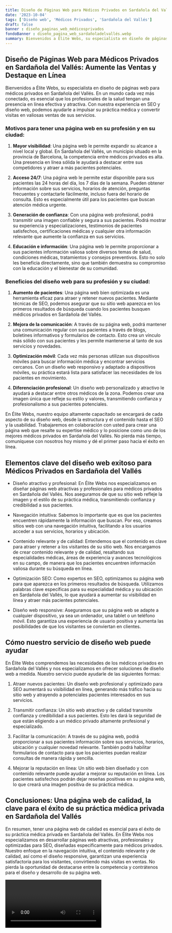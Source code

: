 ```yaml
---
title: Diseño de Páginas Web para Médicos Privados en Sardañola del Vallés
date: '2023-10-04'
tags: ['Diseño web', 'Médicos Privados', 'Sardañola del Vallés']
draft: false
banner : diseño_paginas_web_médicosprivados
fondoBanner : diseño_pagina_web_sardañoladelvallés.webp
summary: Bienvenidos a Élite Webs, su especialista en diseño de páginas web para médicos privados en Sardañola del Vallés. En un mundo cada vez más conectado, es esencial que los profesionales de la salud tengan una presencia en línea efectiva y atractiva. Con nuestra experiencia en SEO y diseño web, podemos ayudarle a impulsar su práctica médica y convertir visitas en valiosas ventas de sus servicios.
---
```


## Diseño de Páginas Web para Médicos Privados en Sardañola del Vallés: Aumente las Ventas y Destaque en Línea

Bienvenidos a Élite Webs, su especialista en diseño de páginas web para médicos privados en Sardañola del Vallés. En un mundo cada vez más conectado, es esencial que los profesionales de la salud tengan una presencia en línea efectiva y atractiva. Con nuestra experiencia en SEO y diseño web, podemos ayudarle a impulsar su práctica médica y convertir visitas en valiosas ventas de sus servicios.

### Motivos para tener una página web en su profesión y en su ciudad:

1. **Mayor visibilidad**: Una página web le permite expandir su alcance a nivel local y global. En Sardañola del Vallés, un municipio situado en la provincia de Barcelona, la competencia entre médicos privados es alta. Una presencia en línea sólida le ayudará a destacar entre sus competidores y atraer a más pacientes potenciales.

2. **Acceso 24/7**: Una página web le permite estar disponible para sus pacientes las 24 horas del día, los 7 días de la semana. Pueden obtener información sobre sus servicios, horarios de atención, preguntas frecuentes y contactarle fácilmente, incluso fuera del horario de consulta. Esto es especialmente útil para los pacientes que buscan atención médica urgente.

3. **Generación de confianza**: Con una página web profesional, podrá transmitir una imagen confiable y segura a sus pacientes. Podrá mostrar su experiencia y especializaciones, testimonios de pacientes satisfechos, certificaciones médicas y cualquier otra información relevante que aumente la confianza en sus servicios.

4. **Educación e información**: Una página web le permite proporcionar a sus pacientes información valiosa sobre diversos temas de salud, condiciones médicas, tratamientos y consejos preventivos. Esto no solo les beneficia directamente, sino que también demuestra su compromiso con la educación y el bienestar de su comunidad.

### Beneficios del diseño web para su profesión y su ciudad:

1. **Aumento de pacientes**: Una página web bien optimizada es una herramienta eficaz para atraer y retener nuevos pacientes. Mediante técnicas de SEO, podemos asegurar que su sitio web aparezca en los primeros resultados de búsqueda cuando los pacientes busquen médicos privados en Sardañola del Vallés.

2. **Mejora de la comunicación**: A través de su página web, podrá mantener una comunicación regular con sus pacientes a través de blogs, boletines informativos y formularios de contacto. Esto crea un vínculo más sólido con sus pacientes y les permite mantenerse al tanto de sus servicios y novedades.

3. **Optimización móvil**: Cada vez más personas utilizan sus dispositivos móviles para buscar información médica y encontrar servicios cercanos. Con un diseño web responsivo y adaptado a dispositivos móviles, su práctica estará lista para satisfacer las necesidades de los pacientes en movimiento.

4. **Diferenciación profesional**: Un diseño web personalizado y atractivo le ayudará a destacar entre otros médicos de la zona. Podemos crear una imagen única que refleje su estilo y valores, transmitiendo confianza y profesionalismo a sus pacientes potenciales.

En Élite Webs, nuestro equipo altamente capacitado se encargará de cada aspecto de su diseño web, desde la estructura y el contenido hasta el SEO y la usabilidad. Trabajaremos en colaboración con usted para crear una página web que resalte su expertise médico y lo posicione como uno de los mejores médicos privados en Sardañola del Vallés. No pierda más tiempo, comuníquese con nosotros hoy mismo y dé el primer paso hacia el éxito en línea.

<GifSeo />

<Cta />

## Elementos clave del diseño web exitoso para Médicos Privados en Sardañola del Vallés

- Diseño atractivo y profesional: En Élite Webs nos especializamos en diseñar páginas web atractivas y profesionales para médicos privados en Sardañola del Vallés. Nos aseguramos de que su sitio web refleje la imagen y el estilo de su práctica médica, transmitiendo confianza y credibilidad a sus pacientes.

- Navegación intuitiva: Sabemos lo importante que es que los pacientes encuentren rápidamente la información que buscan. Por eso, creamos sitios web con una navegación intuitiva, facilitando a los usuarios acceder a sus servicios, horarios y ubicación. 

- Contenido relevante y de calidad: Entendemos que el contenido es clave para atraer y retener a los visitantes de su sitio web. Nos encargamos de crear contenido relevante y de calidad, resaltando sus especialidades médicas, áreas de experiencia y avances tecnológicos en su campo, de manera que los pacientes encuentren información valiosa durante su búsqueda en línea.

- Optimización SEO: Como expertos en SEO, optimizamos su página web para que aparezca en los primeros resultados de búsqueda. Utilizamos palabras clave específicas para su especialidad médica y su ubicación en Sardañola del Vallés, lo que ayudará a aumentar su visibilidad en línea y atraer más pacientes potenciales. 

- Diseño web responsive: Aseguramos que su página web se adapte a cualquier dispositivo, ya sea un ordenador, una tablet o un teléfono móvil. Esto garantiza una experiencia de usuario positiva y aumenta las posibilidades de que los visitantes se conviertan en clientes.

## Cómo nuestro servicio de diseño web puede ayudar

En Élite Webs comprendemos las necesidades de los médicos privados en Sardañola del Vallés y nos especializamos en ofrecer soluciones de diseño web a medida. Nuestro servicio puede ayudarle de las siguientes formas:

1. Atraer nuevos pacientes: Un diseño web profesional y optimizado para SEO aumentará su visibilidad en línea, generando más tráfico hacia su sitio web y atrayendo a potenciales pacientes interesados en sus servicios.

2. Transmitir confianza: Un sitio web atractivo y de calidad transmite confianza y credibilidad a sus pacientes. Esto les dará la seguridad de que están eligiendo a un médico privado altamente profesional y especializado.

3. Facilitar la comunicación: A través de su página web, podrá proporcionar a sus pacientes información sobre sus servicios, horarios, ubicación y cualquier novedad relevante. También podrá habilitar formularios de contacto para que los pacientes puedan realizar consultas de manera rápida y sencilla.

4. Mejorar la reputación en línea: Un sitio web bien diseñado y con contenido relevante puede ayudar a mejorar su reputación en línea. Los pacientes satisfechos podrán dejar reseñas positivas en su página web, lo que creará una imagen positiva de su práctica médica.

## Conclusiones: Una página web de calidad, la clave para el éxito de su práctica médica privada en Sardañola del Vallés

En resumen, tener una página web de calidad es esencial para el éxito de su práctica médica privada en Sardañola del Vallés. En Élite Webs nos especializamos en desarrollar páginas web atractivas, profesionales y optimizadas para SEO, diseñadas específicamente para médicos privados. Nuestro enfoque en la navegación intuitiva, el contenido relevante y de calidad, así como el diseño responsive, garantizan una experiencia satisfactoria para los visitantes, convirtiendo más visitas en ventas. No pierda la oportunidad de destacarse entre la competencia y contrátenos para el diseño y desarrollo de su página web.

<Video />

<CtaBot job='Médicos Privados' city='Sardañola del Vallés'/>

<Gmaps query='Sardañola del Vallés+españa+maps' />